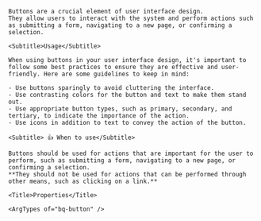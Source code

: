 
<div className="bq-doc__wrapper" data-theme="light">
  <div className="bq-doc__container" >
    <Title>Button</Title>

    Buttons are a crucial element of user interface design.
    They allow users to interact with the system and perform actions such as submitting a form, navigating to a new page, or confirming a selection.

    <Subtitle>Usage</Subtitle>

    When using buttons in your user interface design, it's important to follow some best practices to ensure they are effective and user-friendly. Here are some guidelines to keep in mind:

    - Use buttons sparingly to avoid cluttering the interface.
    - Use contrasting colors for the button and text to make them stand out.
    - Use appropriate button types, such as primary, secondary, and tertiary, to indicate the importance of the action.
    - Use icons in addition to text to convey the action of the button.

    <Subtitle> 👍 When to use</Subtitle>

    Buttons should be used for actions that are important for the user to perform, such as submitting a form, navigating to a new page, or confirming a selection.
    **They should not be used for actions that can be performed through other means, such as clicking on a link.**

    <Title>Properties</Title>

    <ArgTypes of="bq-button" />
  </div>
</div>
